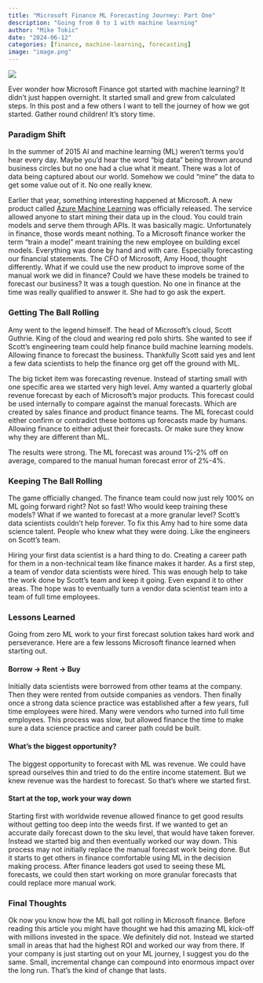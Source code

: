 ```yaml
---
title: "Microsoft Finance ML Forecasting Journey: Part One"
description: "Going from 0 to 1 with machine learning"
author: "Mike Tokic"
date: "2024-06-12"
categories: [finance, machine-learning, forecasting]
image: "image.png"
---
```


![](./image.png)

Ever wonder how Microsoft Finance got started with machine learning? It didn't just happen overnight. It started small and grew from calculated steps. In this post and a few others I want to tell the journey of how we got started. Gather round children! It's story time. 

### Paradigm Shift

In the summer of 2015 AI and machine learning (ML) weren't terms you'd hear every day. Maybe you'd hear the word "big data" being thrown around business circles but no one had a clue what it meant. There was a lot of data being captured about our world. Somehow we could "mine" the data to get some value out of it. No one really knew. 

Earlier that year, something interesting happened at Microsoft. A new product called [Azure Machine Learning](https://techcrunch.com/2015/02/18/microsoft-officially-launches-azure-machine-learning-big-data-platform/?guccounter=1&guce_referrer=aHR0cHM6Ly93d3cuYmluZy5jb20v&guce_referrer_sig=AQAAAE95NY6ZC1q7S3u9eB-VRujlcx7hEFnu35ya9daztiyij3JgOLZWH9VqOfmNl6FuEi2KTbr67hu2aoyrIMUYcUGPoDhzEDsXRJ01LUAF0c-VUU_lHdUhGzLcW5FQYKZwXQJ93c3qzwocA3_WIi-5Z4VXcKJGnaD-1E40xMI6LRnB) was officially released. The service allowed anyone to start mining their data up in the cloud. You could train models and serve them through APIs. It was basically magic. Unfortunately in finance, those words meant nothing. To a Microsoft finance worker the term "train a model" meant training the new employee on building excel models. Everything was done by hand and with care. Especially forecasting our financial statements. The CFO of Microsoft, Amy Hood, thought differently. What if we could use the new product to improve some of the manual work we did in finance? Could we have these models be trained to forecast our business? It was a tough question. No one in finance at the time was really qualified to answer it. She had to go ask the expert. 

### Getting The Ball Rolling

Amy went to the legend himself. The head of Microsoft's cloud, Scott Guthrie. King of the cloud and wearing red polo shirts. She wanted to see if Scott's engineering team could help finance build machine learning models. Allowing finance to forecast the business. Thankfully Scott said yes and lent a few data scientists to help the finance org get off the ground with ML. 

The big ticket item was forecasting revenue. Instead of starting small with one specific area we started very high level. Amy wanted a quarterly global revenue forecast by each of Microsoft's major products. This forecast could be used internally to compare against the manual forecasts. Which are created by sales finance and product finance teams. The ML forecast could either confirm or contradict these bottoms up forecasts made by humans. Allowing finance to either adjust their forecasts. Or make sure they know why they are different than ML.

The results were strong. The ML forecast was around 1%-2% off on average, compared to the manual human forecast error of 2%-4%. 

### Keeping The Ball Rolling

The game officially changed. The finance team could now just rely 100% on ML going forward right? Not so fast! Who would keep training these models? What if we wanted to forecast at a more granular level? Scott's data scientists couldn't help forever. To fix this Amy had to hire some data science talent. People who knew what they were doing. Like the engineers on Scott's team. 

Hiring your first data scientist is a hard thing to do. Creating a career path for them in a non-technical team like finance makes it harder. As a first step, a team of vendor data scientists were hired. This was enough help to take the work done by Scott's team and keep it going. Even expand it to other areas. The hope was to eventually turn a vendor data scientist team into a team of full time employees. 

### Lessons Learned

Going from zero ML work to your first forecast solution takes hard work and perseverance. Here are a few lessons Microsoft finance learned when starting out. 

#### Borrow -> Rent -> Buy

Initially data scientists were borrowed from other teams at the company. Then they were rented from outside companies as vendors. Then finally once a strong data science practice was established after a few years, full time employees were hired. Many were vendors who turned into full time employees. This process was slow, but allowed finance the time to make sure a data science practice and career path could be built. 

#### What's the biggest opportunity? 

The biggest opportunity to forecast with ML was revenue. We could have spread ourselves thin and tried to do the entire income statement. But we knew revenue was the hardest to forecast. So that's where we started first. 

#### Start at the top, work your way down

Starting first with worldwide revenue allowed finance to get good results without getting too deep into the weeds first. If we wanted to get an accurate daily forecast down to the sku level, that would have taken forever. Instead we started big and then eventually worked our way down. This process may not initially replace the manual forecast work being done. But it starts to get others in finance comfortable using ML in the decision making process. After finance leaders got used to seeing these ML forecasts, we could then start working on more granular forecasts that could replace more manual work. 

### Final Thoughts

Ok now you know how the ML ball got rolling in Microsoft finance. Before reading this article you might have thought we had this amazing ML kick-off with millions invested in the space. We definitely did not. Instead we started small in areas that had the highest ROI and worked our way from there. If your company is just starting out on your ML journey, I suggest you do the same. Small, incremental change can compound into enormous impact over the long run. That's the kind of change that lasts. 